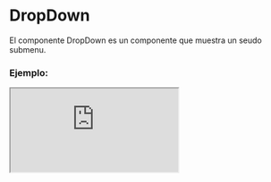 
# DropDown

El componente DropDown es un componente que muestra un seudo submenu.

### Ejemplo:

<Iframe src="https://fenextjs-component-storybook.vercel.app/iframe.html?args=&id=dropdown-dropdown--index&viewMode=story" />

### Importación

Para importar el componente DropDown, se puede hacer desde fenextjs o fenextjs-component

```tsx copy
import { DropDown, DropDownProps } from "fenextjs/cjs/component/DropDown";
```

o

```tsx copy
import { DropDown, DropDownProps } from "fenextjs-component/cjs/DropDown";
```

### Parámetros:

| Propiedad     |           Tipo           | Requerido | Default | Descripción                                                            |
| ------------- | :----------------------: | :-------: | :-----: | :--------------------------------------------------------------------- |
| loader        |         boolean          |    no     |         | Indica si el DropDown está actualmente en estado de carga.             |
| disabled      |         boolean          |    no     |         | Indica si el DropDown está deshabilitado o no.                         |
| defaultActive |         boolean          |    no     |         | Indica si el DropDown está activo por defecto para mostrar.            |
| active        |         boolean          |    no     |         | Indica si el DropDown está activo para mostrar.                        |
| name          |          string          |    no     |         | El nombre para el DropDown.                                            |
| type          |  "radio" \| "checkbox"   |    no     |         | Tipo de collapse. Puede ser "radio" o "checkbox".                      |
| show          |   "checked" \| "focus"   |    no     |         | Tipo de forma para mostrar el collapse. Puede ser "checked" o "focus". |
| header        |        ReactNode         |    sí     |         | Encabezado del DropDown.                                               |
| onChange      | (value: boolean) => void |    no     |         | Función de cambio del DropDown.                                        |

### Storybook

Para ver el storybook del componente lo puede hacer con este [link](https://fenextjs-component-storybook.vercel.app/?path=/story/dropdown-dropdown--index)

### Usos

- Uso básico del componente DropDown

```tsx copy
<DropDown
  loader={false}
  disabled={false}
  defaultActive={false}
  active={true}
  name="exampleCollapse"
  status="ok"
  type="checkbox"
  show="focus"
  header={<HeaderComponent />}
  onChange={(value) =>
    console.log(`Collapse cambiado a ${value ? "activo" : "inactivo"}`)
  }
>
  Contenido del DropDown
</DropDown>
```
